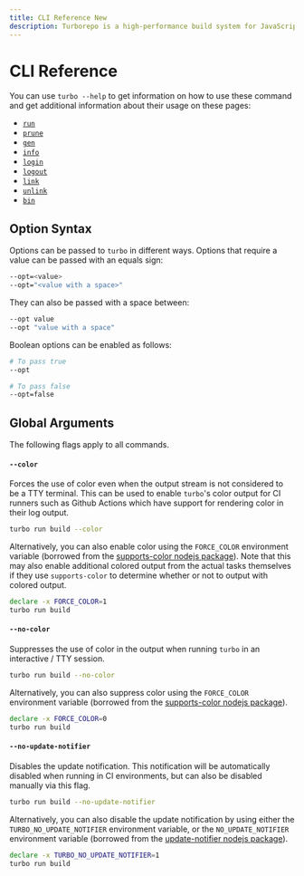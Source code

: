```yaml
---
title: CLI Reference New
description: Turborepo is a high-performance build system for JavaScript and TypeScript codebases.
---
```


# CLI Reference

You can use `turbo --help` to get information on how to use these command and get additional
information about their usage on these pages:

- [`run`](/repo/docs/reference/command-line-reference/run)
- [`prune`](/repo/docs/reference/command-line-reference/prune)
- [`gen`](/repo/docs/reference/command-line-reference/gen)
- [`info`](/repo/docs/reference/command-line-reference/info)
- [`login`](/repo/docs/reference/command-line-reference/login)
- [`logout`](/repo/docs/reference/command-line-reference/logout)
- [`link`](/repo/docs/reference/command-line-reference/link)
- [`unlink`](/repo/docs/reference/command-line-reference/unlink)
- [`bin`](/repo/docs/reference/command-line-reference/bin)

## Option Syntax

Options can be passed to `turbo` in different ways. Options that require a value can be passed with an equals sign:

```sh
--opt=<value>
--opt="<value with a space>"
```

They can also be passed with a space between:

```sh
--opt value
--opt "value with a space"
```

Boolean options can be enabled as follows:

```sh
# To pass true
--opt

# To pass false
--opt=false
```

## Global Arguments

The following flags apply to all commands.

#### `--color`

Forces the use of color even when the output stream is not considered to be a TTY terminal.
This can be used to enable `turbo`'s color output for CI runners such as Github Actions which
have support for rendering color in their log output.

```sh
turbo run build --color
```

Alternatively, you can also enable color using the `FORCE_COLOR` environment variable (borrowed
from the [supports-color nodejs package](https://www.npmjs.com/package/supports-color)). Note that
this may also enable additional colored output from the actual tasks themselves if
they use `supports-color` to determine whether or not to output with colored output.

```sh
declare -x FORCE_COLOR=1
turbo run build
```

#### `--no-color`

Suppresses the use of color in the output when running `turbo` in an interactive / TTY session.

```sh
turbo run build --no-color
```

Alternatively, you can also suppress color using the `FORCE_COLOR` environment variable (borrowed
from the [supports-color nodejs package](https://www.npmjs.com/package/supports-color)).

```sh
declare -x FORCE_COLOR=0
turbo run build
```

#### `--no-update-notifier`

Disables the update notification. This notification will be automatically disabled when running in CI environments, but can also be disabled manually via this flag.

```sh
turbo run build --no-update-notifier
```

Alternatively, you can also disable the update notification by using either the `TURBO_NO_UPDATE_NOTIFIER` environment variable, or the `NO_UPDATE_NOTIFIER` environment variable (borrowed from the [update-notifier nodejs package](https://github.com/yeoman/update-notifier)).

```sh
declare -x TURBO_NO_UPDATE_NOTIFIER=1
turbo run build
```

